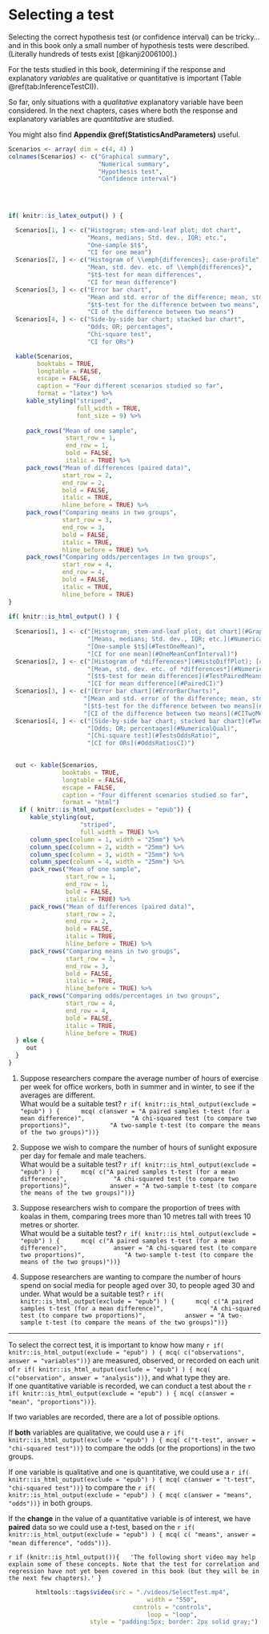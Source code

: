 # Selecting a test {#SelectTest}



Selecting the correct hypothesis test (or confidence interval) 
can be tricky...
and in this book only a small number of hypothesis tests
were described.
(Literally hundreds of tests exist 
[@kanji2006100].)

For the tests studied in this book,
determining if the response and explanatory *variables*
are qualitative or quantitative is important
(Table \@ref(tab:InferenceTestCI)).

So far,
only situations with a *qualitative* explanatory variable
have been considered.
In the next chapters,
cases where both the response and explanatory variables 
are *quantitative* are studied.

You might also find **Appendix \@ref(StatisticsAndParameters)** useful.







```r
Scenarios <- array( dim = c(4, 4) )
colnames(Scenarios) <- c("Graphical summary",
                         "Numerical summary",
                         "Hypothesis test",
                         "Confidence interval")

                    
                    
                    
if( knitr::is_latex_output() ) {

  Scenarios[1, ] <- c("Histogram; stem-and-leaf plot; dot chart",
                      "Means, medians; Std. dev., IQR; etc.",
                      "One-sample $t$",
                      "CI for one mean")
  Scenarios[2, ] <- c("Histogram of \\emph{differences}; case-profile",
                      "Mean, std. dev. etc. of \\emph{differences}",
                      "$t$-test for mean differences",
                      "CI for mean difference")
  Scenarios[3, ] <- c("Error bar chart",
                      "Mean and std. error of the difference; mean, std. dev. etc. of \\emph{each} group",
                      "$t$-test for the difference between two means",
                      "CI of the difference between two means")
  Scenarios[4, ] <- c("Side-by-side bar chart; stacked bar chart",
                      "Odds; OR; percentages",
                      "Chi-square test",
                      "CI for ORs")

  kable(Scenarios,
        booktabs = TRUE,
        longtable = FALSE,
        escape = FALSE,
        caption = "Four different scenarios studied so far",
        format = "latex") %>%
     kable_styling("striped", 
                   full_width = TRUE, 
                   font_size = 9) %>%
    
     pack_rows("Mean of one sample",                         
                start_row = 1, 
                end_row = 1, 
                bold = FALSE, 
                italic = TRUE) %>%
     pack_rows("Mean of differences (paired data)",          
               start_row = 2, 
               end_row = 2, 
               bold = FALSE, 
               italic = TRUE, 
               hline_before = TRUE) %>%
     pack_rows("Comparing means in two groups",   
               start_row = 3, 
               end_row = 3, 
               bold = FALSE, 
               italic = TRUE, 
               hline_before = TRUE) %>%
     pack_rows("Comparing odds/percentages in two groups",              
               start_row = 4, 
               end_row = 4, 
               bold = FALSE,
               italic = TRUE,
               hline_before = TRUE)
}                 
                    
if( knitr::is_html_output() ) {
  
  Scenarios[1, ] <- c("[Histogram; stem-and-leaf plot; dot chart](#GraphsOneQuant)",
                      "[Means, medians; Std. dev., IQR; etc.](#NumericalQuant)",
                      "[One-sample $t$](#TestOneMean)",
                      "[CI for one mean](#OneMeanConfInterval)")
  Scenarios[2, ] <- c("[Histogram of *differences*](#HistoDiffPlot); [case-profile](#CaseProfilePlot)",
                      "[Mean, std. dev. etc. of *differences*](#NumericalQuant)",
                      "[$t$-test for mean differences](#TestPairedMeans)",
                      "[CI for mean difference](#PairedCI)")
  Scenarios[3, ] <- c("[Error bar chart](#ErrorBarCharts)",
                     "[Mean and std. error of the difference; mean, std. dev. etc. of *each* group](#NumericalQuant)",
                     "[$t$-test for the difference between two means](#TestTwoMeans)",
                     "[CI of the difference between two means](#CITwoMeans)")
  Scenarios[4, ] <- c("[Side-by-side bar chart; stacked bar chart](#TwoQualVars)",
                      "[Odds; OR; percentages](#NumericalQual)",
                      "[Chi-square test](#TestsOddsRatio)",
                      "[CI for ORs](#OddsRatiosCI)")

  
  out <- kable(Scenarios,
               booktabs = TRUE,
               longtable = FALSE,
               escape = FALSE,
               caption = "Four different scenarios studied so far",
               format = "html")
   if ( knitr::is_html_output(excludes = "epub")) {
      kable_styling(out, 
                    "striped", 
                    full_width = TRUE) %>%
      column_spec(column = 1, width = "25mm") %>%
      column_spec(column = 2, width = "25mm") %>%
      column_spec(column = 3, width = "25mm") %>%
      column_spec(column = 4, width = "25mm") %>%
      pack_rows("Mean of one sample",                         
                start_row = 1, 
                end_row = 1, 
                bold = FALSE, 
                italic = TRUE) %>%
      pack_rows("Mean of differences (paired data)",          
                start_row = 2, 
                end_row = 2, 
                bold = FALSE, 
                italic = TRUE, 
                hline_before = TRUE) %>%
      pack_rows("Comparing means in two groups",   
                start_row = 3, 
                end_row = 3, 
                bold = FALSE, 
                italic = TRUE, 
                hline_before = TRUE) %>%
      pack_rows("Comparing odds/percentages in two groups",              
                start_row = 4, 
                end_row = 4, 
                bold = FALSE, 
                italic = TRUE, 
                hline_before = TRUE)
  } else {
     out
  }
}

```


::: {.thinkBox .think data-latex="{iconmonstr-light-bulb-2-240.png}"}
1. Suppose researchers compare the average number of hours of exercise per week for office workers, both in summer and in winter, to see if the averages are different.  
What would be a suitable test?
`r if( knitr::is_html_output(exclude = "epub") ) {
	 mcq( c(answer = "A paired samples t-test (for a mean difference)",
 	        "A chi-squared test (to compare two proportions)",
  	      "A two-sample t-test (to compare the means of the two groups)"))}`   


2. Suppose we wish to compare the number of hours of sunlight exposure per day for female and male teachers.  
What would be a suitable test?
`r if( knitr::is_html_output(exclude = "epub") ) {
	 mcq( c("A paired samples t-test (for a mean difference)",
 	        "A chi-squared test (to compare two proportions)",
  	      answer = "A two-sample t-test (to compare the means of the two groups)"))}`   

3. Suppose researchers wish to compare the proportion of trees with koalas in them, comparing trees more than 10 metres tall with trees 10 metres or shorter.  
What would be a suitable test?
`r if( knitr::is_html_output(exclude = "epub") ) {
	 mcq( c("A paired samples t-test (for a mean difference)",
 	        answer = "A chi-squared test (to compare two proportions)",
  	      "A two-sample t-test (to compare the means of the two groups)"))}`   

4. Suppose researchers are wanting to compare the number of hours spend on social media for people aged over 30, to people aged 30 and under.  What would be a suitable test?
`r if( knitr::is_html_output(exclude = "epub") ) {
	 mcq( c("A paired samples t-test (for a mean difference)",
 	        "A chi-squared test (to compare two proportions)",
  	      answer = "A two-sample t-test (to compare the means of the two groups)"))}`   

---

To select the correct test, it is important to know how many 
`r if( knitr::is_html_output(exclude = "epub") ) { mcq( c("observations", answer = "variables"))}`
are measured, observed, or recorded on each unit of 
`r if( knitr::is_html_output(exclude = "epub") ) { mcq( c("observation", answer = "analysis"))}`, and what type they are.  
If one quantitative variable is recorded, we can conduct a test about the 
`r if( knitr::is_html_output(exclude = "epub") ) { mcq( c(answer = "mean", "proportions"))}`.

If two variables are recorded, there are a lot of possible options.

If **both** variables are qualitative, we could use a
`r if( knitr::is_html_output(exclude = "epub") ) { mcq( c("t-test", answer = "chi-squared test"))}`
to compare the odds (or the proportions) in the two groups.

If one variable is qualitative and one is quantitative, we could use a
`r if( knitr::is_html_output(exclude = "epub") ) { mcq( c(answer = "t-test", "chi-squared test"))}` to compare the 
`r if( knitr::is_html_output(exclude = "epub") ) { mcq( c(answer = "means", "odds"))}` in both groups.

If the **change** in the value of a quantitative variable is of interest, we have **paired** data so we could use a $t$-test, based on the 
`r if( knitr::is_html_output(exclude = "epub") ) { mcq( c( "means", answer = "mean difference", "odds"))}`.
:::



 
`r if (knitr::is_html_output()){
  'The following short video may help explain some of these concepts. Note that the test for correlation and regression have not yet been covered in this book (but they will be in the next few chapters).'
}`


<div style="text-align:center;">
```r
htmltools::tags$video(src = "./videos/SelectTest.mp4", 
                      width = "550", 
                      controls = "controls", 
                      loop = "loop", 
                      style = "padding:5px; border: 2px solid gray;")
```
</div>


